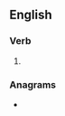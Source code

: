 ==English==

===Verb===
{{head|en|verb form}}

# {{en-past of|babble}}

===Anagrams===
* {{l|en|blabbed}}